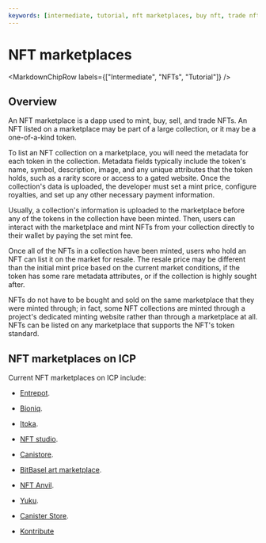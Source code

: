 ```yaml
---
keywords: [intermediate, tutorial, nft marketplaces, buy nft, trade nft, sell nft, icrc-7, icrc-37, nfts]
---
```



# NFT marketplaces

<MarkdownChipRow labels={["Intermediate", "NFTs", "Tutorial"]} />

## Overview

An NFT marketplace is a dapp used to mint, buy, sell, and trade NFTs. An NFT listed on a marketplace may be part of a large collection, or it may be a one-of-a-kind token.

To list an NFT collection on a marketplace, you will need the metadata for each token in the collection. Metadata fields typically include the token's name, symbol, description, image, and any unique attributes that the token holds, such as a rarity score or access to a gated website. Once the collection's data is uploaded, the developer must set a mint price, configure royalties, and set up any other necessary payment information.

Usually, a collection's information is uploaded to the marketplace before any of the tokens in the collection have been minted. Then, users can interact with the marketplace and mint NFTs from your collection directly to their wallet by paying the set mint fee.

Once all of the NFTs in a collection have been minted, users who hold an NFT can list it on the market for resale. The resale price may be different than the initial mint price based on the current market conditions, if the token has some rare metadata attributes, or if the collection is highly sought after.

NFTs do not have to be bought and sold on the same marketplace that they were minted through; in fact, some NFT collections are minted through a project's dedicated minting website rather than through a marketplace at all. NFTs can be listed on any marketplace that supports the NFT's token standard.

## NFT marketplaces on ICP

Current NFT marketplaces on ICP include:

- [Entrepot](https://entrepot.app/).

- [Bioniq](https://bioniq.io/home/24-hours).

- [Itoka](https://beta.itoka.xyz/explore).

- [NFT studio](https://nffjn-vqaaa-aaaad-qbcqq-cai.raw.ic0.app/).

- [Canistore](https://canistore.io/).

- [BitBasel art marketplace](https://art.bitbasel.com/).

- [NFT Anvil](https://nftanvil.com/).

- [Yuku](https://yuku.app/).

- [Canister Store](https://canister.app/marketplace).

- [Kontribute](https://kontribute.app/)